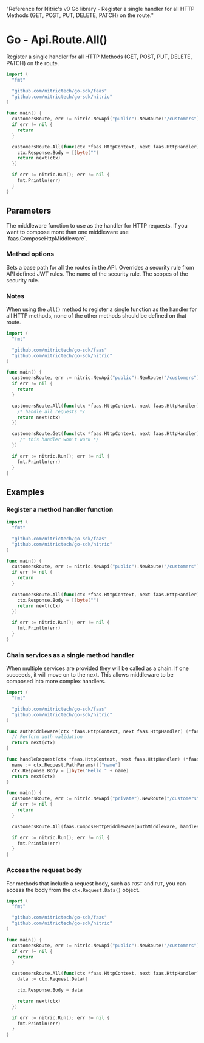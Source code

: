   "Reference for Nitric's v0 Go library - Register a single handler for all HTTP Methods (GET, POST, PUT, DELETE, PATCH) on the route."

# Go - Api.Route.All()

Register a single handler for all HTTP Methods (GET, POST, PUT, DELETE, PATCH) on the route.

```go
import (
  "fmt"

  "github.com/nitrictech/go-sdk/faas"
  "github.com/nitrictech/go-sdk/nitric"
)

func main() {
  customersRoute, err := nitric.NewApi("public").NewRoute("/customers")
  if err != nil {
    return
  }

  customersRoute.All(func(ctx *faas.HttpContext, next faas.HttpHandler) (*faas.HttpContext, error) {
    ctx.Response.Body = []byte("")
    return next(ctx)
  })

  if err := nitric.Run(); err != nil {
    fmt.Println(err)
  }
}
```

## Parameters

<Properties>
  <Property name="middleware" required type="HttpMiddleware">
    The middleware function to use as the handler for HTTP requests. If you want
    to compose more than one middleware use `faas.ComposeHttpMiddleware`.
  </Property>
</Properties>

### Method options

<Properties>
  <Property name="WithNoMethodSecurity()" type="MethodOption">
    Sets a base path for all the routes in the API.
  </Property>
  <Property name="WithMethodSecurity()" type="MethodOption">
    Overrides a security rule from API defined JWT rules.
    <Properties nested>
      <Property name="name" required type="string">
        The name of the security rule.
      </Property>
      <Property name="scopes" required type="[]string">
        The scopes of the security rule.
      </Property>
    </Properties>
  </Property>
</Properties>

### Notes

When using the `all()` method to register a single function as the handler for all HTTP methods, none of the other methods should be defined on that route.

```go
import (
  "fmt"

  "github.com/nitrictech/go-sdk/faas"
  "github.com/nitrictech/go-sdk/nitric"
)

func main() {
  customersRoute, err := nitric.NewApi("public").NewRoute("/customers")
  if err != nil {
    return
  }

  customersRoute.All(func(ctx *faas.HttpContext, next faas.HttpHandler) (*faas.HttpContext, error) {
    /* handle all requests */
    return next(ctx)
  })

  customersRoute.Get(func(ctx *faas.HttpContext, next faas.HttpHandler) (*faas.HttpContext, error) {
     /* this handler won't work */
  })

  if err := nitric.Run(); err != nil {
    fmt.Println(err)
  }
}
```

## Examples

### Register a method handler function

```go
import (
  "fmt"

  "github.com/nitrictech/go-sdk/faas"
  "github.com/nitrictech/go-sdk/nitric"
)

func main() {
  customersRoute, err := nitric.NewApi("public").NewRoute("/customers")
  if err != nil {
    return
  }

  customersRoute.All(func(ctx *faas.HttpContext, next faas.HttpHandler) (*faas.HttpContext, error) {
    ctx.Response.Body = []byte("")
    return next(ctx)
  })

  if err := nitric.Run(); err != nil {
    fmt.Println(err)
  }
}
```

### Chain services as a single method handler

When multiple services are provided they will be called as a chain. If one succeeds, it will move on to the next. This allows middleware to be composed into more complex handlers.

```go
import (
  "fmt"

  "github.com/nitrictech/go-sdk/faas"
  "github.com/nitrictech/go-sdk/nitric"
)

func authMiddleware(ctx *faas.HttpContext, next faas.HttpHandler) (*faas.HttpContext, error) {
  // Perform auth validation
  return next(ctx)
}

func handleRequest(ctx *faas.HttpContext, next faas.HttpHandler) (*faas.HttpContext, error) {
  name := ctx.Request.PathParams()["name"]
  ctx.Response.Body = []byte("Hello " + name)
  return next(ctx)
}

func main() {
  customersRoute, err := nitric.NewApi("private").NewRoute("/customers")
  if err != nil {
    return
  }

  customersRoute.All(faas.ComposeHttpMiddleware(authMiddleware, handleRequest))

  if err := nitric.Run(); err != nil {
    fmt.Println(err)
  }
}
```

### Access the request body

For methods that include a request body, such as `POST` and `PUT`, you can access the body from the `ctx.Request.Data()` object.

```go
import (
  "fmt"

  "github.com/nitrictech/go-sdk/faas"
  "github.com/nitrictech/go-sdk/nitric"
)

func main() {
  customersRoute, err := nitric.NewApi("public").NewRoute("/customers")
  if err != nil {
    return
  }

  customersRoute.All(func(ctx *faas.HttpContext, next faas.HttpHandler) (*faas.HttpContext, error) {
    data := ctx.Request.Data()

    ctx.Response.Body = data

    return next(ctx)
  })

  if err := nitric.Run(); err != nil {
    fmt.Println(err)
  }
}
```

